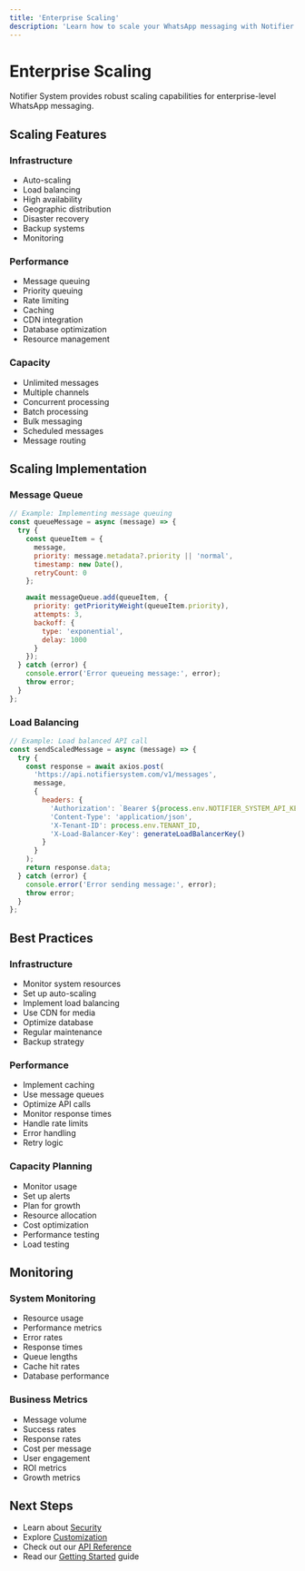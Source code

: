 ```yaml
---
title: 'Enterprise Scaling'
description: 'Learn how to scale your WhatsApp messaging with Notifier System'
---
```


# Enterprise Scaling

Notifier System provides robust scaling capabilities for enterprise-level WhatsApp messaging.

## Scaling Features

### Infrastructure
- Auto-scaling
- Load balancing
- High availability
- Geographic distribution
- Disaster recovery
- Backup systems
- Monitoring

### Performance
- Message queuing
- Priority queuing
- Rate limiting
- Caching
- CDN integration
- Database optimization
- Resource management

### Capacity
- Unlimited messages
- Multiple channels
- Concurrent processing
- Batch processing
- Bulk messaging
- Scheduled messages
- Message routing

## Scaling Implementation

### Message Queue
```javascript
// Example: Implementing message queuing
const queueMessage = async (message) => {
  try {
    const queueItem = {
      message,
      priority: message.metadata?.priority || 'normal',
      timestamp: new Date(),
      retryCount: 0
    };

    await messageQueue.add(queueItem, {
      priority: getPriorityWeight(queueItem.priority),
      attempts: 3,
      backoff: {
        type: 'exponential',
        delay: 1000
      }
    });
  } catch (error) {
    console.error('Error queueing message:', error);
    throw error;
  }
};
```

### Load Balancing
```javascript
// Example: Load balanced API call
const sendScaledMessage = async (message) => {
  try {
    const response = await axios.post(
      'https://api.notifiersystem.com/v1/messages',
      message,
      {
        headers: {
          'Authorization': `Bearer ${process.env.NOTIFIER_SYSTEM_API_KEY}`,
          'Content-Type': 'application/json',
          'X-Tenant-ID': process.env.TENANT_ID,
          'X-Load-Balancer-Key': generateLoadBalancerKey()
        }
      }
    );
    return response.data;
  } catch (error) {
    console.error('Error sending message:', error);
    throw error;
  }
};
```

## Best Practices

### Infrastructure
- Monitor system resources
- Set up auto-scaling
- Implement load balancing
- Use CDN for media
- Optimize database
- Regular maintenance
- Backup strategy

### Performance
- Implement caching
- Use message queues
- Optimize API calls
- Monitor response times
- Handle rate limits
- Error handling
- Retry logic

### Capacity Planning
- Monitor usage
- Set up alerts
- Plan for growth
- Resource allocation
- Cost optimization
- Performance testing
- Load testing

## Monitoring

### System Monitoring
- Resource usage
- Performance metrics
- Error rates
- Response times
- Queue lengths
- Cache hit rates
- Database performance

### Business Metrics
- Message volume
- Success rates
- Response rates
- Cost per message
- User engagement
- ROI metrics
- Growth metrics

## Next Steps

- Learn about [Security](/guides/notifier-system/enterprise/security)
- Explore [Customization](/guides/notifier-system/enterprise/customization)
- Check out our [API Reference](/api-reference/notifier-system)
- Read our [Getting Started](/guides/notifier-system/getting-started) guide 